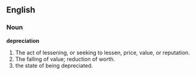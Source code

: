 ==English==

===Noun===

'''depreciation'''

#The act of lessening, or seeking to lessen, price, value, or reputation.
#The falling of value; reduction of worth.
#the state of being depreciated.